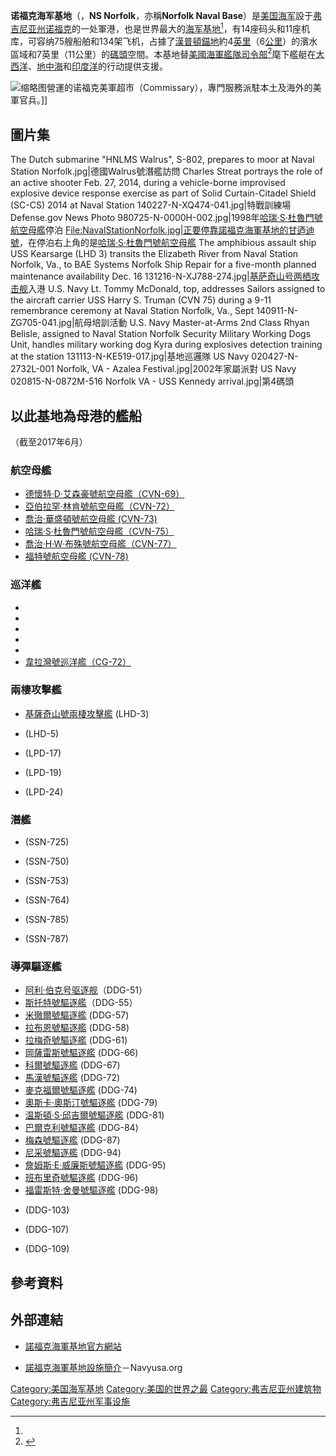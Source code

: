 {{NoteTA
|G1=USState
|G2=Country
}}
{{Infobox military structure
| name = 诺福克海军基地<br />Naval Station Norfolk
| nativename   = 
| image   = [[File:Navstanorva.gif|150px]]
| image2 = [[File:Norfolknavalbase3.jpg|220px]]
| caption2 = 诺福克海军基地空照圖（2009年6月）
| type         = [[海軍基地|海軍基地]]
| ownership     ={{flagicon image|Seal of the United States Department of the Navy.svg}} [[美國海軍|美國海軍]]
| location = {{USA}}[[弗吉尼亚州|弗吉尼亚州]][[诺福克_(弗吉尼亚州)|诺福克]]
| built =
| materials =
| coordinates = {{coord|36|56.7|N|76|18.8|W|region:US_type:landmark|display=inline,title}}
| used = 1917年至今
| controlledby = {{flagicon image|Seal of the Commander of the United States Fleet Forces Command.png}} [[美國海軍艦隊司令部|美國海軍艦隊司令部]]
| commanders =
| battles =
}}
{{Infobox airport
|name=錢伯斯飛行場<br>{{lang|en|Chambers Field}}
|type=[[軍用機場|海軍飛行場]]
| IATA         = NGU
| ICAO         = KNGU
| FAA          = NGU
| runway1_heading= 10/28
| runway1_meter  = 2,551
| runway1_feet   = 8,371
| runway1_surface= [[柏油|柏油]]
| footnotes    = Source: AirNav<ref name= AirNav>[http://www.airnav.com/airport/KNGU AirNav KNGU] {{Wayback|url=http://www.airnav.com/airport/KNGU |date=20131014054720 }} (AirNav KNGU)</ref>
}}

'''诺福克海军基地'''（{{lang-en|'''Naval Station Norfolk'''}}，'''NS Norfolk'''，亦稱'''Norfolk Naval Base'''）是[[美国海军|美国海军]]設于[[弗吉尼亚州|弗吉尼亚州]][[诺福克_(弗吉尼亚州)|诺福克]]的一处軍港，也是世界最大的[[海军基地|海军基地]]<ref name = "Welcome to Naval Station Norfolk"/>，有14座码头和11座机库，可容纳75艘船舶和134架飞机，占據了[[漢普頓錨地|漢普頓錨地]]約4[[英里|英里]]（6[[公里|公里]]）的濱水區域和7英里（11公里）的[[碼頭|碼頭]]空間。本基地替[[美國海軍艦隊司令部|美國海軍艦隊司令部]]<ref name = "Welcome to Naval Station Norfolk">{{cite web | author = US Navy | title = Welcome to Naval Station Norfolk | publisher =  | date =  | accessdate = 2013-10-11 | language = en | url = http://cnic.navy.mil/regions/cnrma/installations/ns_norfolk.html | archive-url = https://web.archive.org/web/20131012234316/http://cnic.navy.mil/regions/cnrma/installations/ns_norfolk.html | archive-date = 2013-10-12 | dead-url = yes }}</ref>麾下艦艇在[[大西洋|大西洋]]、[[地中海|地中海]]和[[印度洋|印度洋]]的行动提供支援。

[[File:US_Navy_020813-N-3642E-526_An_outside_view_the_commissary_located_at_Naval_Station_Norfolk.jpg|缩略图]]營運的诺福克美軍超市（Commissary），專門服務派駐本土及海外的美軍官兵。]]

==圖片集==
<gallery>
The Dutch submarine "HNLMS Walrus", S-802, prepares to moor at Naval Station Norfolk.jpg|德國Walrus號潛艦訪問
Charles Streat portrays the role of an active shooter Feb. 27, 2014, during a vehicle-borne improvised explosive device response exercise as part of Solid Curtain-Citadel Shield (SC-CS) 2014 at Naval Station 140227-N-XQ474-041.jpg|特戰訓練場
Defense.gov News Photo 980725-N-0000H-002.jpg|1998年[[哈瑞·S·杜魯門號航空母艦|哈瑞·S·杜魯門號航空母艦]]停泊
File:NavalStationNorfolk.jpg|正要停靠諾福克海軍基地的[[甘迺迪號航空母艦_(CV-67)|甘迺迪號]]，在停泊右上角的是[[哈瑞·S·杜魯門號航空母艦|哈瑞·S·杜魯門號航空母艦]]
The amphibious assault ship USS Kearsarge (LHD 3) transits the Elizabeth River from Naval Station Norfolk, Va., to BAE Systems Norfolk Ship Repair for a five-month planned maintenance availability Dec. 16 131216-N-XJ788-274.jpg|[[基萨奇山号两栖攻击舰|基萨奇山号两栖攻击舰]]入港
U.S. Navy Lt. Tommy McDonald, top, addresses Sailors assigned to the aircraft carrier USS Harry S. Truman (CVN 75) during a 9-11 remembrance ceremony at Naval Station Norfolk, Va., Sept 140911-N-ZG705-041.jpg|航母培訓活動
U.S. Navy Master-at-Arms 2nd Class Rhyan Belisle, assigned to Naval Station Norfolk Security Military Working Dogs Unit, handles military working dog Kyra during explosives detection training at the station 131113-N-KE519-017.jpg|基地巡邏隊
US Navy 020427-N-2732L-001 Norfolk, VA - Azalea Festival.jpg|2002年家屬派對
US Navy 020815-N-0872M-516 Norfolk VA - USS Kennedy arrival.jpg|第4碼頭
</gallery>

==以此基地為母港的艦船==
（截至2017年6月）
{{col-begin}}
{{col-2}}
===航空母艦===
*[[德懷特·D·艾森豪號航空母艦|德懷特·D·艾森豪號航空母艦（CVN-69）]]
*[[亞伯拉罕·林肯號航空母艦|亞伯拉罕·林肯號航空母艦（CVN-72）]]
*[[喬治·華盛頓號航空母艦|喬治·華盛頓號航空母艦 (CVN-73)]]
*[[哈瑞·S·杜魯門號航空母艦|哈瑞·S·杜魯門號航空母艦（CVN-75）]]
*[[喬治·H·W·布殊號航空母艦|喬治·H·W·布殊號航空母艦（CVN-77）]]
*[[福特號航空母艦|福特號航空母艦 (CVN-78)]]

===巡洋艦===
*{{le|雷伊泰灣號巡洋艦|USS Leyte|雷伊泰灣號巡洋艦（CG-55）}}
*{{le|聖哈辛托號巡洋艦|USS San Jacinto (CG-56)|聖哈辛托號巡洋艦（CG-56）}}
*{{le|諾曼第號巡洋艦|USS Normandy|諾曼第號巡洋艦（CG-60）}}
*{{le|蒙特雷號巡洋艦|USS Monterey (CG-61)|蒙特雷號巡洋艦（CG-61）}}
*{{le|安濟奧號巡洋艦|USS Anzio (CG-68)|安濟奧號巡洋艦（CG-68）}}
*[[韋拉灣號導彈巡洋艦|韋拉灣號巡洋艦（CG-72）]]

===兩棲攻擊艦===
*[[基薩奇山號兩棲攻擊艦|基薩奇山號兩棲攻擊艦]] (LHD-3)
*{{le|巴丹號兩棲攻擊艦|USS Bataan (LHD-5)}} (LHD-5)
*{{le|聖安東尼奧號兩棲船塢運輸艦|USS San Antonio}} (LPD-17)
*{{le|梅薩·維德號兩棲船塢運輸艦|USS Mesa Verde}} (LPD-19)
*{{le|阿靈頓號兩棲船塢運輸艦|USS Arlington (LPD-24)}} (LPD-24)

===潛艦===
*{{le|海倫娜號攻擊核潛艇|USS Helena (SSN-725)}} (SSN-725)
*{{le|紐波特紐斯號攻擊核潛艇|USS Newport News (SSN-750)}} (SSN-750)
*{{le|奧爾巴尼號攻擊核潛艇|USS Albany (SSN-753)}} (SSN-753)
*{{le|博伊西號攻擊核潛艇|USS Boise (SSN-764)}} (SSN-764)
*{{le|約翰·華納號攻擊核潛艇|USS John Warner}} (SSN-785)
*{{le|華盛頓號攻擊核潛艇|USS Washington (SSN-787)}} (SSN-787)

{{col-2}}

===導彈驅逐艦===
*[[阿利·伯克号驱逐舰|阿利·伯克号驱逐舰]]（DDG-51）
*[[斯托特號驅逐艦|斯托特號驅逐艦]]（DDG-55）
*[[米徹爾號驅逐艦_(DDG-57)|米徹爾號驅逐艦]] (DDG-57)
*[[拉布恩號驅逐艦|拉布恩號驅逐艦]] (DDG-58)
*[[拉梅奇號驅逐艦|拉梅奇號驅逐艦]] (DDG-61)
*[[岡薩雷斯號驅逐艦|岡薩雷斯號驅逐艦]] (DDG-66)
*[[科爾號驅逐艦_(DDG-67)|科爾號驅逐艦]] (DDG-67)
*[[馬漢號驅逐艦_(DDG-72)|馬漢號驅逐艦]] (DDG-72)
*[[麥克福爾號驅逐艦|麥克福爾號驅逐艦]] (DDG-74)
*[[奧斯卡·奧斯汀號驅逐艦|奧斯卡·奧斯汀號驅逐艦]] (DDG-79)
*[[温斯頓·S·邱吉爾號驅逐艦|温斯頓·S·邱吉爾號驅逐艦]] (DDG-81)
*[[巴爾克利號驅逐艦|巴爾克利號驅逐艦]] (DDG-84)
*[[梅森號驅逐艦_(DDG-87)|梅森號驅逐艦]] (DDG-87)
*[[尼采號驅逐艦|尼采號驅逐艦]] (DDG-94)
*[[詹姆斯·E·威廉斯號驅逐艦|詹姆斯·E·威廉斯號驅逐艦]] (DDG-95)
*[[班布里奇號驅逐艦_(DDG-96)|班布里奇號驅逐艦]] (DDG-96)
*[[福雷斯特·舍曼號驅逐艦_(DDG-98)|福雷斯特·舍曼號驅逐艦]] (DDG-98)
*{{le|特魯斯頓號驅逐艦|USS Truxtun (DDG-103)}} (DDG-103)
*{{le|格雷夫利號驅逐驅|USS Gravely}} (DDG-107)
*{{le|傑森·鄧漢號驅逐艦|USS Jason Dunham}} (DDG-109)
{{col-end}}

== 參考資料 ==
{{reflist|2}}

==外部連結==
{{commonscat|Naval Station Norfolk}}
*{{en}}[https://www.cnic.navy.mil/norfolksta/index.htm 諾福克海軍基地官方網站]{{Wayback|url=https://www.cnic.navy.mil/norfolksta/index.htm |date=20090523090403 }}
*{{en}}[https://web.archive.org/web/20090227095957/http://norfolk.va.navyusa.org/ 諾福克海軍基地設施簡介]－Navyusa.org

{{DEFAULTSORT:Norfolk}}
[[Category:美国海军基地|Category:美国海军基地]]
[[Category:美国的世界之最|Category:美国的世界之最]]
[[Category:弗吉尼亚州建筑物|Category:弗吉尼亚州建筑物]]
[[Category:弗吉尼亚州军事设施|Category:弗吉尼亚州军事设施]]